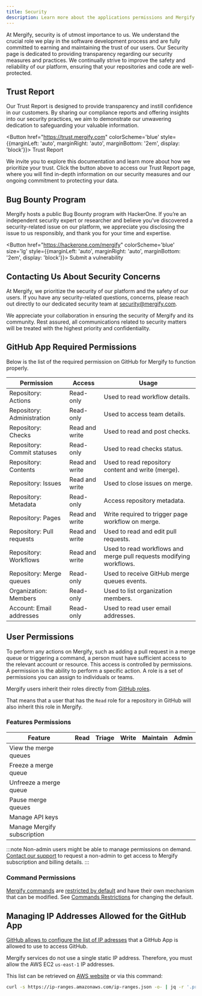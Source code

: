```yaml
---
title: Security
description: Learn more about the applications permissions and Mergify's security obsession.
---
```



At Mergify, security is of utmost importance to us. We understand the crucial
role we play in the software development process and are fully committed to
earning and maintaining the trust of our users. Our Security page is dedicated
to providing transparency regarding our security measures and practices. We
continually strive to improve the safety and reliability of our platform,
ensuring that your repositories and code are well-protected.

## Trust Report

Our Trust Report is designed to provide transparency and instill confidence in
our customers. By sharing our compliance reports and offering insights into our
security practices, we aim to demonstrate our unwavering dedication to
safeguarding your valuable information.

<Button href="https://trust.mergify.com" colorScheme='blue' 
style={{marginLeft: 'auto', marginRight: 'auto', marginBottom: '2em', display: 'block'}}>
  Trust Report
</Button>

We invite you to explore this documentation and learn more about how we
prioritize your trust. Click the button above to access our Trust Report page,
where you will find in-depth information on our security measures and our
ongoing commitment to protecting your data.

## Bug Bounty Program

Mergify hosts a public Bug Bounty program with HackerOne. If you’re an
independent security expert or researcher and believe you’ve discovered a
security-related issue on our platform, we appreciate you disclosing the issue
to us responsibly, and thank you for your time and expertise.

<Button href="https://hackerone.com/mergify" colorScheme='blue' size='lg'
        style={{marginLeft: 'auto', marginRight: 'auto', marginBottom: '2em', display: 'block'}}>
  Submit a vulnerability
</Button>

## Contacting Us About Security Concerns

At Mergify, we prioritize the security of our platform and the safety of our
users. If you have any security-related questions, concerns, please reach out
directly to our dedicated security team at <a
href="mailto:security@mergify.com">security@mergify.com</a>.

We appreciate your collaboration in ensuring the security of Mergify and its
community. Rest assured, all communications related to security matters will be
treated with the highest priority and confidentiality.

## GitHub App Required Permissions

Below is the list of the required permission on GitHub for
Mergify to function properly.

<table>
  <thead>
    <tr>
      <th>Permission</th>
      <th>Access</th>
      <th>Usage</th>
    </tr>
  </thead>
  <tbody>
    <tr>
      <td>Repository: Actions</td>
      <td>Read-only</td>
      <td>Used to read workflow details.</td>
    </tr>
    <tr>
      <td>Repository: Administration</td>
      <td>Read-only</td>
      <td>Used to access team details.</td>
    </tr>
    <tr>
      <td>Repository: Checks</td>
      <td>Read and write</td>
      <td>Used to read and post checks.</td>
    </tr>
    <tr>
      <td>Repository: Commit statuses</td>
      <td>Read-only</td>
      <td>Used to read checks status.</td>
    </tr>
    <tr>
      <td>Repository: Contents</td>
      <td>Read and write</td>
      <td>Used to read repository content and write (merge).</td>
    </tr>
    <tr>
      <td>Repository: Issues</td>
      <td>Read and write</td>
      <td>Used to close issues on merge.</td>
    </tr>
    <tr>
      <td>Repository: Metadata</td>
      <td>Read-only</td>
      <td>Access repository metadata.</td>
    </tr>
    <tr>
      <td>Repository: Pages</td>
      <td>Read and write</td>
      <td>Write required to trigger page workflow on merge.</td>
    </tr>
    <tr>
      <td>Repository: Pull requests</td>
      <td>Read and write</td>
      <td>Used to read and edit pull requests.</td>
    </tr>
    <tr>
      <td>Repository: Workflows</td>
      <td>Read and write</td>
      <td>Used to read workflows and merge pull requests modifying workflows.</td>
    </tr>
    <tr>
      <td>Repository: Merge queues</td>
      <td>Read-only</td>
      <td>Used to receive GitHub merge queues events.</td>
    </tr>
    <tr>
      <td>Organization: Members</td>
      <td>Read-only</td>
      <td>Used to list organization members.</td>
    </tr>
    <tr>
      <td>Account: Email addresses</td>
      <td>Read-only</td>
      <td>Used to read user email addresses.</td>
    </tr>
  </tbody>
</table>

## User Permissions

To perform any actions on Mergify, such as adding a pull request in a merge
queue or triggering a command, a person must have sufficient access to the
relevant account or resource. This access is controlled by permissions. A
permission is the ability to perform a specific action. A role is a set of
permissions you can assign to individuals or teams.

Mergify users inherit their roles directly from [GitHub
roles](https://docs.github.com/en/organizations/managing-user-access-to-your-organizations-repositories/managing-repository-roles/repository-roles-for-an-organization).

That means that a user that has the `Read` role for a repository in GitHub will
also inherit this role in Mergify.

### Features Permissions

<table>
  <thead>
    <tr>
      <th>Feature</th>
      <th>Read</th>
      <th>Triage</th>
      <th>Write</th>
      <th>Maintain</th>
      <th>Admin</th>
    </tr>
  </thead>
  <tbody>
      <tr>
      <td>View the merge queues</td>
      <td><FaCheck/></td>
      <td><FaCheck/></td>
      <td><FaCheck/></td>
      <td><FaCheck/></td>
      <td><FaCheck/></td>
    </tr>
    <tr>
      <td>Freeze a merge queue</td>
      <td><FaXmark/></td>
      <td><FaXmark/></td>
      <td><FaCheck/></td>
      <td><FaCheck/></td>
      <td><FaCheck/></td>
    </tr>
    <tr>
      <td>Unfreeze a merge queue</td>
      <td><FaXmark/></td>
      <td><FaXmark/></td>
      <td><FaCheck/></td>
      <td><FaCheck/></td>
      <td><FaCheck/></td>
    </tr>
    <tr>
      <td>Pause merge queues</td>
      <td><FaXmark/></td>
      <td><FaXmark/></td>
      <td><FaCheck/></td>
      <td><FaCheck/></td>
      <td><FaCheck/></td>
    </tr>
    <tr>
      <td>Manage API keys</td>
      <td><FaXmark/></td>
      <td><FaXmark/></td>
      <td><FaXmark/></td>
      <td><FaXmark/></td>
      <td><FaCheck/></td>
    </tr>
    <tr>
      <td>Manage Mergify subscription</td>
      <td><FaXmark/></td>
      <td><FaXmark/></td>
      <td><FaXmark/></td>
      <td><FaXmark/></td>
      <td><FaCheck/></td>
    </tr>
  </tbody>
</table>

:::note
  Non-admin users might be able to manage permissions on demand. <a
  href="mailto:support@mergify.com">Contact our support</a>
  to request a non-admin to get access to Mergify subscription and
  billing details.
:::

### Command Permissions

[Mergify commands](/commands) are [restricted by
default](/commands/restrictions/#default-restrictions) and have their own
mechanism that can be modified. See [Commands
Restrictions](/commands/restrictions/) for changing the default.

## Managing IP Addresses Allowed for the GitHub App

[GitHub allows to configure the list of IP adresses](https://docs.github.com/en/apps/maintaining-github-apps/managing-allowed-ip-addresses-for-a-github-app)
that a GitHub App is allowed to use to access GitHub.

Mergify services do not use a single static IP address. Therefore, you must
allow the AWS EC2 `us-east-1` IP addresses.

This list can be retrieved on [AWS website](https://docs.aws.amazon.com/vpc/latest/userguide/aws-ip-ranges.html)
or via this command:

```bash
curl -s https://ip-ranges.amazonaws.com/ip-ranges.json -o- | jq -r '.prefixes[] | select(.region=="us-east-1" and .service=="EC2") | .ip_prefix'
```
